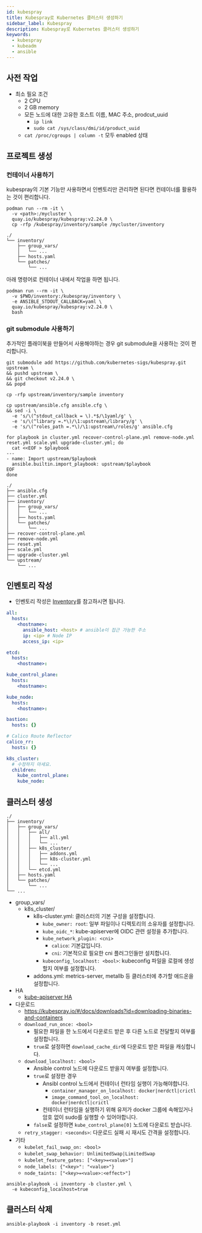 ```yaml
---
id: kubespray
title: Kubespray로 Kubernetes 클러스터 생성하기
sidebar_label: Kubespray
description: Kubespray로 Kubernetes 클러스터 생성하기
keywords:
  - kubespray
  - kubeadm
  - ansible
---
```


## 사전 작업

- 최소 필요 조건
  - 2 CPU
  - 2 GB memory
  - 모든 노드에 대한 고유한 호스트 이름, MAC 주소, prodcut_uuid
    - `ip link`
    - `sudo cat /sys/class/dmi/id/product_uuid`
  - `cat /proc/cgroups | column -t` 모두 enabled 상태

## 프로젝트 생성

### 컨테이너 사용하기

kubespray의 기본 기능만 사용하면서 인벤토리만 관리하면 된다면 컨테이너를 활용하는 것이 편리합니다.

```shell
podman run --rm -it \
  -v <path>:/mycluster \
  quay.io/kubespray/kubespray:v2.24.0 \
  cp -rfp /kubespray/inventory/sample /mycluster/inventory
```

```shell
./
└── inventory/
    ├── group_vars/
    │   └── ...
    ├── hosts.yaml
    └── patches/
        └── ...
```

아래 명령어로 컨테이너 내에서 작업을 하면 됩니다.

```shell
podman run --rm -it \
  -v $PWD/inventory:/kubespray/inventory \
  -e ANSIBLE_STDOUT_CALLBACK=yaml \
  quay.io/kubespray/kubespray:v2.24.0 \
  bash
```

### git submodule 사용하기

추가적인 플래이북을 만들어서 사용해야하는 경우 git submodule을 사용하는 것이 편리합니다.

```shell
git submodule add https://github.com/kubernetes-sigs/kubespray.git upstream \
&& pushd upstream \
&& git checkout v2.24.0 \
&& popd
```

```shell
cp -rfp upstream/inventory/sample inventory
```

```shell
cp upstream/ansible.cfg ansible.cfg \
&& sed -i \
  -e 's/\(^stdout_callback = \).*$/\1yaml/g' \
  -e 's/\(^library =.*\)/\1:upstream\/library/g' \
  -e 's/\(^roles_path =.*\)/\1:upstream\/roles/g' ansible.cfg
```

```shell
for playbook in cluster.yml recover-control-plane.yml remove-node.yml reset.yml scale.yml upgrade-cluster.yml; do
  cat <<EOF > $playbook
---
- name: Import upstream/$playbook
  ansible.builtin.import_playbook: upstream/$playbook
EOF
done
```

```shell
./
├── ansible.cfg
├── cluster.yml
├── inventory/
│   ├── group_vars/
│   │   └── ...
│   ├── hosts.yaml
│   └── patches/
│       └── ...
├── recover-control-plane.yml
├── remove-node.yml
├── reset.yml
├── scale.yml
├── upgrade-cluster.yml
└── upstream/
    └── ...
```

## 인벤토리 작성

- 인벤토리 작성은 [Inventory](/docs/mlops/mlops/ansible/inventory)를 참고하시면 됩니다.

```yaml title="inventory/hosts.yaml"
all:
  hosts:
    <hostname>:
      ansible_host: <host> # ansible이 접근 가능한 주소
      ip: <ip> # Node IP
      access_ip: <ip>

etcd:
  hosts:
    <hostname>:

kube_control_plane:
  hosts:
    <hostname>:

kube_node:
  hosts:
    <hostname>:

bastion:
  hosts: {}

# Calico Route Reflector
calico_rr:
  hosts: {}

k8s_cluster:
  # 수정하지 마세요.
  children:
    kube_control_plane:
    kube_node:
```

## 클러스터 생성

```shell
./
├── inventory/
│   ├── group_vars/
│   │   ├── all/
│   │   │   ├── all.yml
│   │   │   └── ...
│   │   ├── k8s_cluster/
│   │   │   ├── addons.yml
│   │   │   ├── k8s-cluster.yml
│   │   │   └── ...
│   │   └── etcd.yml
│   ├── hosts.yaml
│   └── patches/
│       └── ...
└── ...
```

- group_vars/
  - k8s_cluster/
    - k8s-cluster.yml: 클러스터의 기본 구성을 설정합니다.
      - `kube_owner: root`: 일부 파일이나 디렉토리의 소유자를 설정합니다.
      - `kube_oidc_*`: kube-apiserver에 OIDC 관련 설정을 추가합니다.
      - `kube_network_plugin: <cni>`
        - `calico`: 기본값입니다.
        - `cni`: 기본적으로 필요한 cni 플러그인들만 설치합니다.
      - `kubeconfig_localhost: <bool>`: kubeconfig 파일을 로컬에 생성할지 여부를 설정합니다.
    - addons.yml: metrics-server, metallb 등 클러스터에 추가할 애드온을 설정합니다.
- HA
  - [kube-apiserver HA](/docs/mlops/mlops/kubernetes/tools/kubespray/ha)
- 다운로드
  - https://kubespray.io/#/docs/downloads?id=downloading-binaries-and-containers
  - `download_run_once: <bool>`
    - 필요한 파일을 한 노드에서 다운로드 받은 후 다른 노드로 전달할지 여부를 설정합니다.
    - `true`로 설정하면 `download_cache_dir`에 다운로드 받은 파일을 캐싱합니다.
  - `download_localhost: <bool>`
    - Ansible control 노드에 다운로드 받을지 여부를 설정합니다.
    - `true`로 설정한 경우
      - Ansibl control 노드에서 컨테이너 런타임 실행이 가능해야합니다.
        - `container_manager_on_localhost: docker|nerdctl|crictl`
        - `image_command_tool_on_localhost: docker|nerdctl|crictl`
      - 컨테이너 런타임을 실행하기 위해 유저가 docker 그룹에 속해있거나 암호 없이 sudo를 실행할 수 있어야합니다.
    - `false`로 설정하면 `kube_control_plane[0]` 노드에 다운로드 받습니다.
  - `retry_stagger: <seconds>`: 다운로드 실패 시 재시도 간격을 설정합니다.
- 기타
  - `kubelet_fail_swap_on: <bool>`
  - `kubelet_swap_behavior: UnlimitedSwap|LimitedSwap`
  - `kubelet_feature_gates: ["<key>=<value>"]`
  - `node_labels: {"<key>": "<value>"}`
  - `node_taints: ["<key>=<value>:<effect>"]`

```shell
ansible-playbook -i inventory -b cluster.yml \
  -e kubeconfig_localhost=true
```

## 클러스터 삭제

```shell
ansible-playbook -i inventory -b reset.yml
```
